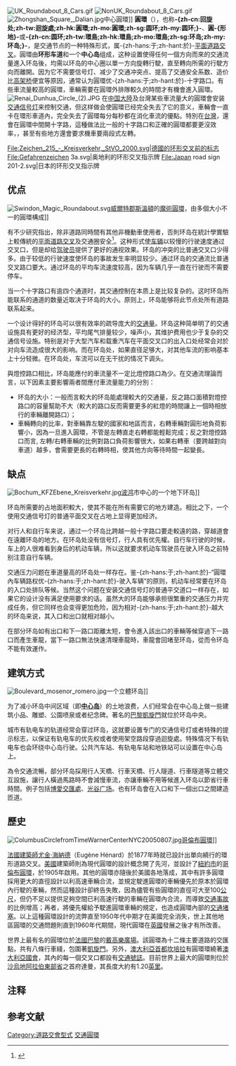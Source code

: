 {{About|道路環狀交叉口|呈環狀繞行一地區的鐵公路|環線|數學中的圓-{}-環|環形}}
{{Refimprove|time=2021-04-07T21:14:24+00:00}}
{{NoteTA
|G1=Transport
|G2=Unit
}}
{{各地中文名
|name = 圓環
|cn = 环岛
|tw = 圓環
|hk = 迴旋處
|mo = 迴旋處（工務）<br />圓形地（市政）
|sg = 回旋处
|my = 交通圈
}}
[[File:UK_Roundabout_8_Cars.gif|thumb]]
[[File:NonUK_Roundabout_8_Cars.gif|thumb]]
[[File:Zhongshan_Square,_Dalian.jpg|thumb]]中心圓環]]
'''圓環'''（{{lang-en|round about}}），也称'''-{zh-cn:回旋处;zh-tw:迴旋處;zh-hk:圓環;zh-mo:圓環;zh-sg:圆环;zh-my:圆环;}-'''、'''圓-{形地}-'''或'''-{zh-cn:圆环;zh-tw:環島;zh-hk:環島;zh-mo:環島;zh-sg:环岛;zh-my:环岛;}-'''，是交通节点的一种特殊形式，属-{zh-hans:于;zh-hant:於}-[[平面道路交叉|平面道路交叉]]。圓環由'''环形车道'''和一个'''中心岛'''组成，这种设置使得任何一個方向而來的交通流量進入环岛後，均需以环岛的中心圈以單一方向旋轉行駛，直至轉向所需的行駛方向而離開。因为它不需要信号灯、减少了交通冲突点、提高了交通安全系数、造价比[[高架桥|高架桥]]便宜等原因，通常认为圓環优-{zh-hans:于;zh-hant:於}-十字路口。有些車流量較高的圓環，車輛需要在圓環外排隊較久的時間才有機會進入圓環。
[[File:Renai_Dunhua_Circle_(2).JPG|thumb]]
在[[中国大陸|中国大陸]]及台灣某些車流量大的圓環會安装[[交通信号灯|交通信号灯]]来控制交通{{NoteTag|如台北仁愛圓環、北京[[上地环岛|上地环岛]]等。}}，但这样做会使圓環已经完全失去了它的意义，車輛會一直卡在環形車道內，完全失去了圓環每分每秒都在消化車流的優點。特別在[[台灣|台灣]]，還會在圓環中間開十字路，這種做法比一般的十字路口和正確的圓環都要更沒效率，{{NoteTag|如台南[[後甲圓環|後甲圓環]]、高雄五福園環。}}，甚至有些地方還會要求機車要兩段式左轉{{NoteTag|如台北[[公館圓環|公館圓環]]}}。

<gallery>
File:Zeichen_215_-_Kreisverkehr,_StVO_2000.svg|德國的环形交叉前的标志
File:Gefahrenzeichen 3a.svg|奥地利的环形交叉指示牌
File:Japan road sign 201-2.svg|日本的环形交叉指示牌
</gallery>

== 优点 ==
[[File:Swindon_Magic_Roundabout.svg|thumb]][[威爾特郡|威爾特郡]][[斯溫頓|斯溫頓]]的[[魔術迴旋處_(斯溫頓)|魔術圓環]]，由多個大小不一的圓環構成]]

有不少研究指出，除非道路同時間有其他非機動車使用者，否則环岛在統計學實驗上較傳統的[[平面道路交叉|平面道路交叉]]及交通圈安全<ref>{{cite web |url = http://findarticles.com/p/articles/mi_qa3734/is_200703/ai_n18755716/pg_8 |title = A Comparative Evaluation of the Safety Performance of Roundabouts and Traditional Intersection Controls |author1 = Shashi S. Nambisan |author2 = Venu Parimi |date = 2007-03 |work = Institute of Transportation Engineers |accessdate = 2007-11-27 |archive-date = 2009-03-03 |archive-url = https://web.archive.org/web/20090303150951/http://findarticles.com/p/articles/mi_qa3734/is_200703/ai_n18755716/pg_8 |dead-url = no }}</ref>。这种形式使[[车辆|车辆]]以较慢的行驶速度通过交叉口，但是却给[[驾驶员|驾驶员]]提供了更好的通视效果。环岛的冲突的比普通交叉口少得多。由于较低的行驶速度使环岛的事故发生率明显较少。通过环岛的交通流比普通交叉路口要大。通过环岛的平均车流速度较高，因为车辆几乎一直在行驶而不需要停车。

当一个十字路口有逾四个通道时，其交通控制在本质上是比较复杂的。这时环岛所能联系的通道的数量近取决于环岛的大小。原则上，环岛能够将此节点处所有道路联系起来。

一个设计得好的环岛可以很有效率的疏导庞大的[[交通量|交通量]]。环岛这种简单明了的交通设施具有更好的经济型，平均尾气排量较少，噪声小，其维护费用也少于复杂的交通信号设施。特别是对于大型汽车和载重汽车在平面交叉口的出入口处经常会对於对向车流造成很大的影响。而在环岛处，如果直径足够大，对其他车流的影响基本上十分轻微。在环岛处，车流可以在无干扰的情况下调头。

與燈控路口相比，环岛能應付的車流量不一定比燈控路口為少。在交通流理論而言，以下因素主要影響兩者間應付車流量能力的分別：
* 环岛的大小：一般而言較大的环岛能處理較大的交通量，反之路口面積對燈控路口的容量幫助不大（較大的路口反而需要更多的紅燈的時間讓上一個時相放行的車輛離開路口）；
* 車輛轉向的比率，對車輛靠左駛的國家和地區而言，右轉車輛對圓形地負荷影響小，因為一旦進入圓環，不管是左轉直走右轉都能輕鬆完成；反之對燈控路口而言, 左轉/右轉車輛的比例對路口負荷影響很大，如果右轉車（要跨越對向車道）越多，會需要更長的右轉時相，使其他方向等待時間一起變長。

== 缺点 ==
[[File:Bochum_KFZEbene_Kreisverkehr.jpg|thumb]][[波鸿|波鸿]]市中心的一个地下环岛]]

环岛所需要的占地面积較大，使其不能在所有需要它的地方建造。相比之下，一个使用交通信号灯的普通平面交叉在占地上显得更加经济。

对行人和自行车来说，通过一个环岛比跨越一般十字路口要走較遠的路，穿越道會在遠離环岛的地方。在环岛处没有信号灯，行人具有优先權。自行车行驶的时候，车上的人很难看到身后的机动车辆，所以这就要求机动车驾驶员在驶入环岛之前特别注意自行车辆。

交通压力问题在車道量高的环岛处一样存在。鉴-{zh-hans:于;zh-hant:於}-“圓環內车辆路权优-{zh-hans:于;zh-hant:於}-驶入车辆”的原则，机动车经常要在环岛的入口处排队等候。当然这个问题在安装交通信号灯的普通平交道口一样存在，如果它的设计没有满足使用要求的话。虽然大的环岛能够承担很繁重的交通压力并完成任务，但它同样也会变得更加危险，因为相对-{zh-hans:于;zh-hant:於}-越大的环岛来说，其入口和出口就相对越小。

在部分环岛如有出口和下一路口距離太短，會令進入該出口的車輛等候穿過下一路口而產生車龍，當下一路口無法快速清理車龍時，車龍會回堵至环岛，從而令环岛不能有效運作。

== 建筑方式 ==
[[File:Boulevard_mosenor_romero.jpg|thumb]]一个立體环岛]]

为了减小环岛中间区域（即'''[[安全島|中心岛]]'''）的土地浪费，人们经常会在中心岛上做一些建筑小品、雕塑、公園喷泉或者纪念碑。著名的[[巴黎凱旋門|巴黎凱旋門]]就位於环岛中央。

城市有轨电车的轨道经常会穿过环岛，这就要设置专门的交通信号灯或者特殊的提示标志，以保证有轨电车的优先权或者使用架空路段穿過迴旋處。特殊情况下有轨电车也会环绕中心岛行驶。公共汽车站、有轨电车站和地铁站可以设置在中心岛上。

為令交通流暢，部分环岛採用行人天橋、行車天橋、行人隧道、行車隧道等立體交互設施，讓行人橫過馬路時不會減慢車流，亦讓車輛不用等候進入环岛以節省行車時間。例子包括[[博愛交匯處|博愛交匯處]]、[[光谷广场|光谷广场]]。也有环岛會在入口和下一個出口之間建造匝道。

== 歷史 ==
[[File:ColumbusCirclefromTimeWarnerCenterNYC20050807.jpg|thumb]][[哥倫布圓環|哥倫布圓環]]]]

[[法國|法國]][[建築師|建築師]][[尤金·海納德|尤金·海納德]]（Eugène Hénard）於1877年時就已設計出單向繞行的環形道路交叉。[[美國|美國]]建築師{{Link-en|威廉·菲爾普斯·伊諾|William Phelps Eno|威廉·伊諾}}則為現代圓環的設計概念開了先河，並設計了[[紐約市|紐約市]]的[[哥倫布圓環|哥倫布圓環]]，於1905年啟用。其他的圓環亦隨後於美國各地落成，其中有許多圓環採用更大的直徑設計以利高速車輛合流，並規定駛進圓環的車輛優先於原本於圓環內行駛的車輛，然而這種設計卻終告失敗，因為儘管有些圓環的直徑可大至100[[公尺|公尺]]，但仍不足以提供足夠空間已利高速行駛的車輛在圓環內合流，而導致[[交通事故|交通事故]]的比例增高；再者，將優先權給予駛進圓環車輛的規定，也造成圓環內部的[[交通堵塞|交通堵塞]]。以上這種圓環設計的流弊直至1950年代中期才在美國完全消失，世上其他地區圓環的交通問題則直到1960年代期間，現代圓環在[[英國|英國]]發展之後才有所改善。

世界上最有名的圓環位於[[法國|法國]][[巴黎|巴黎]]的[[戴高樂廣場|戴高樂廣場]]。該圓環為十二條主要道路的交匯點，共有八條行車綫，包圍著[[巴黎凱旋門|凱旋門]]。另外，[[澳大利亞|澳大利亞]][[首都|首都]][[坎培拉|坎培拉]]有圓環環繞著[[澳大利亞國會|澳大利亞國會]]，其內的每一個交叉口都設有[[交通號誌|交通號誌]]。目前世界上最大的圓環則位於[[沙烏地阿拉伯|沙烏地阿拉伯]][[東部省_(沙烏地阿拉伯)|東部省]]之首府達曼，其長度大約有1.20[[英里|英里]]。

== 注释 ==
{{NoteFoot}}

== 参考文献 ==
{{Reflist}}

{{街道與巷道}}
[[Category:道路交會型式|Category:道路交會型式]]
[[Category:交通圓環|]]